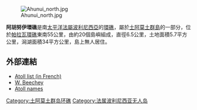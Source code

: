 [[Image:Ahunui_north.jpg|thumb]] 

'''阿胡努伊環礁'''是南[[太平洋|太平洋]][[法屬波利尼西亞|法屬波利尼西亞]]的[[環礁|環礁]]，屬於[[土阿莫土群島|土阿莫土群島]]的一部分，位於[[帕拉瓦環礁|帕拉瓦環礁]]東南55公里，由約20個島嶼組成，直徑6.5公里，土地面積5.7平方公里，潟湖面積34平方公里，島上無人居住。

{{Coord|19|37|S|140|23|W|type:isle_source:dewiki|display=title}}

==外部連結==
*[http://www.pacific-image.pf/pages/boutic/dboutic_cdrom_sp132.html Atoll list (in French)] {{Wayback|url=http://www.pacific-image.pf/pages/boutic/dboutic_cdrom_sp132.html |date=20070228115907 }}
*[http://links.jstor.org/sici?sici=0065-9746(1996)2%3A86%3A5%3C71%3ACAIW%3E2.0.CO%3B2-M W. Beechey]
*[https://web.archive.org/web/20120210193443/http://www.jps.auckland.ac.nz/document/Volume_8_1899/Volume_8%2C_No._4%2C_December_1899/Names_of_the_Paumotu_Islands%2C_by_J.L._Young%2C_p_264-268?action=null Atoll names]

{{FrenchPolynesia-geo-stub}}
[[Category:土阿莫土群岛环礁|Category:土阿莫土群岛环礁]]
[[Category:法属波利尼西亚无人岛|Category:法属波利尼西亚无人岛]]